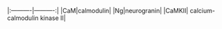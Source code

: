 |:----------|----------:|
|CaM|calmodulin|
|Ng|neurogranin|
|CaMKII|    calcium-calmodulin kinase II|